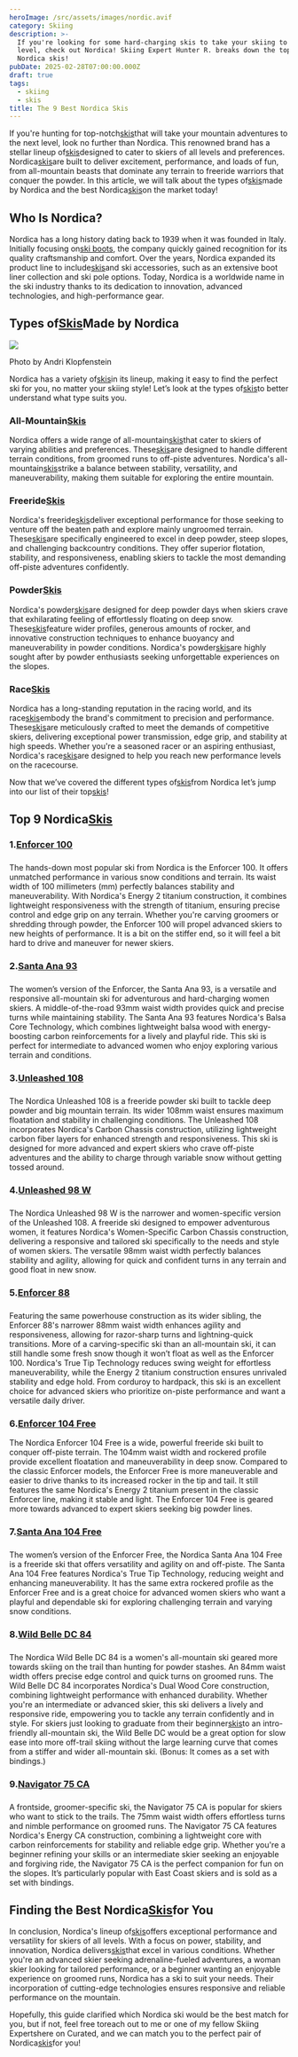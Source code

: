 ```yaml
---
heroImage: /src/assets/images/nordic.avif
category: Skiing
description: >-
  If you're looking for some hard-charging skis to take your skiing to the next
  level, check out Nordica! Skiing Expert Hunter R. breaks down the top 9
  Nordica skis!
pubDate: 2025-02-28T07:00:00.000Z
draft: true
tags:
  - skiing
  - skis
title: The 9 Best Nordica Skis
---
```


If you're hunting for top-notch[skis](https://www.curated.com/c/skis?ref=journal)that will take your mountain adventures to the next level, look no further than Nordica. This renowned brand has a stellar lineup of[skis](https://www.curated.com/c/skis?ref=journal)designed to cater to skiers of all levels and preferences. Nordica[skis](https://www.curated.com/c/skis?ref=journal)are built to deliver excitement, performance, and loads of fun, from all-mountain beasts that dominate any terrain to freeride warriors that conquer the powder. In this article, we will talk about the types of[skis](https://www.curated.com/c/skis?ref=journal)made by Nordica and the best Nordica[skis](https://www.curated.com/c/skis?ref=journal)on the market today!

## Who Is Nordica?

Nordica has a long history dating back to 1939 when it was founded in Italy. Initially focusing on[ski boots](https://www.curated.com/c/ski-boots?ref=journal), the company quickly gained recognition for its quality craftsmanship and comfort. Over the years, Nordica expanded its product line to include[skis](https://www.curated.com/c/skis?ref=journal)and ski accessories, such as an extensive boot liner collection and ski pole options. Today, Nordica is a worldwide name in the ski industry thanks to its dedication to innovation, advanced technologies, and high-performance gear.

## Types of[Skis](https://www.curated.com/c/skis?ref=journal)Made by Nordica

![](/uploads/nordica.avif)

Photo by Andri Klopfenstein

Nordica has a variety of[skis](https://www.curated.com/c/skis?ref=journal)in its lineup, making it easy to find the perfect ski for you, no matter your skiing style! Let’s look at the types of[skis](https://www.curated.com/c/skis?ref=journal)to better understand what type suits you.

### All-Mountain[Skis](https://www.curated.com/c/skis?ref=journal)

Nordica offers a wide range of all-mountain[skis](https://www.curated.com/c/skis?ref=journal)that cater to skiers of varying abilities and preferences. These[skis](https://www.curated.com/c/skis?ref=journal)are designed to handle different terrain conditions, from groomed runs to off-piste adventures. Nordica's all-mountain[skis](https://www.curated.com/c/skis?ref=journal)strike a balance between stability, versatility, and maneuverability, making them suitable for exploring the entire mountain.

### Freeride[Skis](https://www.curated.com/c/skis?ref=journal)

Nordica's freeride[skis](https://www.curated.com/c/skis?ref=journal)deliver exceptional performance for those seeking to venture off the beaten path and explore mainly ungroomed terrain. These[skis](https://www.curated.com/c/skis?ref=journal)are specifically engineered to excel in deep powder, steep slopes, and challenging backcountry conditions. They offer superior flotation, stability, and responsiveness, enabling skiers to tackle the most demanding off-piste adventures confidently.

### Powder[Skis](https://www.curated.com/c/skis?ref=journal)

Nordica's powder[skis](https://www.curated.com/c/skis?ref=journal)are designed for deep powder days when skiers crave that exhilarating feeling of effortlessly floating on deep snow. These[skis](https://www.curated.com/c/skis?ref=journal)feature wider profiles, generous amounts of rocker, and innovative construction techniques to enhance buoyancy and maneuverability in powder conditions. Nordica's powder[skis](https://www.curated.com/c/skis?ref=journal)are highly sought after by powder enthusiasts seeking unforgettable experiences on the slopes.

### Race[Skis](https://www.curated.com/c/skis?ref=journal)

Nordica has a long-standing reputation in the racing world, and its race[skis](https://www.curated.com/c/skis?ref=journal)embody the brand's commitment to precision and performance. These[skis](https://www.curated.com/c/skis?ref=journal)are meticulously crafted to meet the demands of competitive skiers, delivering exceptional power transmission, edge grip, and stability at high speeds. Whether you're a seasoned racer or an aspiring enthusiast, Nordica's race[skis](https://www.curated.com/c/skis?ref=journal)are designed to help you reach new performance levels on the racecourse.

Now that we’ve covered the different types of[skis](https://www.curated.com/c/skis?ref=journal)from Nordica let’s jump into our list of their top[skis](https://www.curated.com/c/skis?ref=journal)!

## Top 9 Nordica[Skis](https://www.curated.com/c/skis?ref=journal)

### 1.[Enforcer 100](https://www.curated.com/products/6384259/nordica-enforcer-100-skis-2023-165-cm?ref=journal)

###

The hands-down most popular ski from Nordica is the Enforcer 100. It offers unmatched performance in various snow conditions and terrain. Its waist width of 100 millimeters (mm) perfectly balances stability and maneuverability. With Nordica's Energy 2 titanium construction, it combines lightweight responsiveness with the strength of titanium, ensuring precise control and edge grip on any terrain. Whether you're carving groomers or shredding through powder, the Enforcer 100 will propel advanced skiers to new heights of performance. It is a bit on the stiffer end, so it will feel a bit hard to drive and maneuver for newer skiers.

### 2.[Santa Ana 93](https://www.curated.com/products/6386266/nordica-santa-ana-93-skis-women-s-2023-165-cm?ref=journal)

###

The women’s version of the Enforcer, the Santa Ana 93, is a versatile and responsive all-mountain ski for adventurous and hard-charging women skiers. A middle-of-the-road 93mm waist width provides quick and precise turns while maintaining stability. The Santa Ana 93 features Nordica's Balsa Core Technology, which combines lightweight balsa wood with energy-boosting carbon reinforcements for a lively and playful ride. This ski is perfect for intermediate to advanced women who enjoy exploring various terrain and conditions.

### 3.[Unleashed 108](https://www.curated.com/products/6386275/nordica-unleashed-108-skis-2023-174-cm?ref=journal)

###

The Nordica Unleashed 108 is a freeride powder ski built to tackle deep powder and big mountain terrain. Its wider 108mm waist ensures maximum floatation and stability in challenging conditions. The Unleashed 108 incorporates Nordica's Carbon Chassis construction, utilizing lightweight carbon fiber layers for enhanced strength and responsiveness. This ski is designed for more advanced and expert skiers who crave off-piste adventures and the ability to charge through variable snow without getting tossed around.

### 4.[Unleashed 98 W](https://www.curated.com/products/6385273/nordica-unleashed-98-w-skis-women-s-2023-162-cm?ref=journal)

###

The Nordica Unleashed 98 W is the narrower and women-specific version of the Unleashed 108. A freeride ski designed to empower adventurous women, it features Nordica's Women-Specific Carbon Chassis construction, delivering a responsive and tailored ski specifically to the needs and style of women skiers. The versatile 98mm waist width perfectly balances stability and agility, allowing for quick and confident turns in any terrain and good float in new snow.

### 5.[Enforcer 88](https://www.curated.com/products/6385259/nordica-enforcer-88-skis-2023-186-cm?ref=journal)

###

Featuring the same powerhouse construction as its wider sibling, the Enforcer 88's narrower 88mm waist width enhances agility and responsiveness, allowing for razor-sharp turns and lightning-quick transitions. More of a carving-specific ski than an all-mountain ski, it can still handle some fresh snow though it won’t float as well as the Enforcer 100. Nordica's True Tip Technology reduces swing weight for effortless maneuverability, while the Energy 2 titanium construction ensures unrivaled stability and edge hold. From corduroy to hardpack, this ski is an excellent choice for advanced skiers who prioritize on-piste performance and want a versatile daily driver.

### 6.[Enforcer 104 Free](https://www.curated.com/products/6384263/nordica-enforcer-104-free-skis-2023-165-cm?ref=journal)

The Nordica Enforcer 104 Free is a wide, powerful freeride ski built to conquer off-piste terrain. The 104mm waist width and rockered profile provide excellent floatation and maneuverability in deep snow. Compared to the classic Enforcer models, the Enforcer Free is more maneuverable and easier to drive thanks to its increased rocker in the tip and tail. It still features the same Nordica's Energy 2 titanium present in the classic Enforcer line, making it stable and light. The Enforcer 104 Free is geared more towards advanced to expert skiers seeking big powder lines.

### 7.[Santa Ana 104 Free](https://www.curated.com/products/6385267/nordica-santa-ana-104-free-skis-women-s-2023-172-cm?ref=journal)

###

The women’s version of the Enforcer Free, the Nordica Santa Ana 104 Free is a freeride ski that offers versatility and agility on and off-piste. The Santa Ana 104 Free features Nordica's True Tip Technology, reducing weight and enhancing maneuverability. It has the same extra rockered profile as the Enforcer Free and is a great choice for advanced women skiers who want a playful and dependable ski for exploring challenging terrain and varying snow conditions.

### 8.[Wild Belle DC 84](https://www.curated.com/products/5305354/nordica-wild-belle-dc-84-skis-bindings-women-s-2023-162-cm?ref=journal)

###

The Nordica Wild Belle DC 84 is a women's all-mountain ski geared more towards skiing on the trail than hunting for powder stashes. An 84mm waist width offers precise edge control and quick turns on groomed runs. The Wild Belle DC 84 incorporates Nordica's Dual Wood Core construction, combining lightweight performance with enhanced durability. Whether you're an intermediate or advanced skier, this ski delivers a lively and responsive ride, empowering you to tackle any terrain confidently and in style. For skiers just looking to graduate from their beginner[skis](https://www.curated.com/c/skis?ref=journal)to an intro-friendly all-mountain ski, the Wild Belle DC would be a great option for slow ease into more off-trail skiing without the large learning curve that comes from a stiffer and wider all-mountain ski. (Bonus: It comes as a set with bindings.)

### 9.[Navigator 75 CA](https://www.curated.com/products/6680251/nordica-navigator-75-ca-skis-tp2-compact-10-fdt-bindings-2023-150-cm?ref=journal)

###

A frontside, groomer-specific ski, the Navigator 75 CA is popular for skiers who want to stick to the trails. The 75mm waist width offers effortless turns and nimble performance on groomed runs. The Navigator 75 CA features Nordica's Energy CA construction, combining a lightweight core with carbon reinforcements for stability and reliable edge grip. Whether you're a beginner refining your skills or an intermediate skier seeking an enjoyable and forgiving ride, the Navigator 75 CA is the perfect companion for fun on the slopes. It’s particularly popular with East Coast skiers and is sold as a set with bindings.

## Finding the Best Nordica[Skis](https://www.curated.com/c/skis?ref=journal)for You

In conclusion, Nordica's lineup of[skis](https://www.curated.com/c/skis?ref=journal)offers exceptional performance and versatility for skiers of all levels. With a focus on power, stability, and innovation, Nordica delivers[skis](https://www.curated.com/c/skis?ref=journal)that excel in various conditions. Whether you're an advanced skier seeking adrenaline-fueled adventures, a woman skier looking for tailored performance, or a beginner wanting an enjoyable experience on groomed runs, Nordica has a ski to suit your needs. Their incorporation of cutting-edge technologies ensures responsive and reliable performance on the mountain.

Hopefully, this guide clarified which Nordica ski would be the best match for you, but if not, feel free toreach out to me or one of my fellow Skiing Expertshere on Curated, and we can match you to the perfect pair of Nordica[skis](https://www.curated.com/c/skis?ref=journal)for you!
